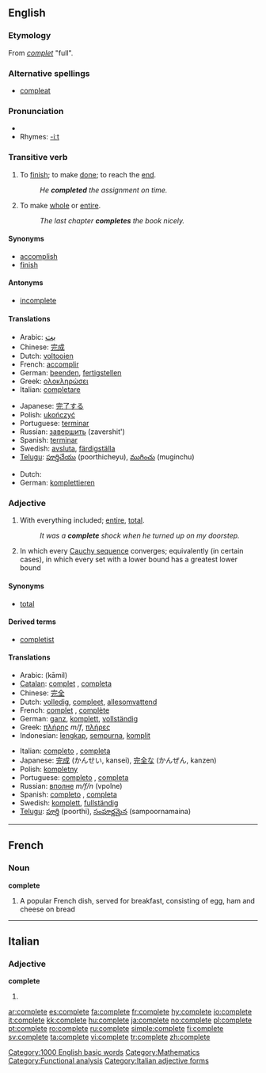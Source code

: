 ==English==

{{rank|distribute|ordinary|forms|948|complete|access|ways|grave}}

===Etymology===
From {{OF.}} ''[[complet]]'' "full".

===Alternative spellings===
* [[compleat]]

===Pronunciation===
*{{audio|en-us-complete.ogg|Audio (US)}}
*Rhymes: [[Rhymes:English:-iːt|-iːt]]

===Transitive verb===
{{en-verb|complet|ing}}

# To [[finish]]; to make [[done]]; to reach the [[end]].
#:''He '''completed''' the assignment on time.''
# To make [[whole]] or [[entire]].
#:''The last chapter '''completes''' the book nicely.''

====Synonyms====
*[[accomplish]]
*[[finish]]

====Antonyms====
*[[incomplete]]

====Translations====
{{trans-top|to finish}}
*Arabic: <big>[[بت]]</big>
*Chinese: [[完成]]
*Dutch: [[voltooien]]
*French: [[accomplir]]
*German: [[beenden]], [[fertigstellen]]
*Greek: [[ολοκληρώσει]]
*Italian: [[completare]]
{{trans-mid}}
*Japanese: [[完了する]]<!-- please check -->
*Polish: [[ukończyć]]
*Portuguese: [[terminar]]
*Russian: [[завершить]] (zavershit')
*Spanish: [[terminar]]
*Swedish: [[avsluta]], [[färdigställa]]
*[[Telugu]]: [[పూర్తిచేయు]] (poorthicheyu), [[ముగించు]] (muginchu)
{{trans-bottom}}

{{trans-top|to make whole or entire}}
*Dutch: {{t+|nl|aanvullen}}
*German: [[komplettieren]]
{{trans-mid}}
{{trans-bottom}}

===Adjective===
{{en-adj|-}}

# With everything included; [[entire]], [[total]].
#:''It was a '''complete''' shock when he turned up on my doorstep.''
# {{analysis}} In which every [[Cauchy sequence]] converges; equivalently (in certain cases), in which every set with a lower bound has a greatest lower bound

====Synonyms====
*[[total]]

====Derived terms====
*[[completist]]

====Translations====
{{trans-top}}
*Arabic: {{ARchar|[[كامل]]}} (kāmil)
*[[Catalan]]: [[complet]] {{m}}, [[completa]] {{f}}
*Chinese: [[完全]]
*Dutch: [[volledig]], [[compleet]], [[allesomvattend]]
*French: [[complet]] {{m}}, [[complète]] {{f}}
*German: [[ganz]], [[komplett]], [[vollständig]]
*Greek: [[πλήρης]] ''m/f'', [[πλήρες]] {{n}}
*Indonesian: [[lengkap]], [[sempurna]], [[komplit]]
{{trans-mid}}
*Italian: [[completo]] {{m}}, [[completa]] {{f}}
*Japanese: [[完成]] (かんせい, kansei), [[完全]]な (かんぜん, kanzen)
*Polish: [[kompletny]]
*Portuguese: [[completo]] {{m}}, [[completa]] {{f}}
*Russian: [[вполне]] ''m/f/n'' (vpolne)
*Spanish: [[completo]] {{m}}, [[completa]] {{f}}
*Swedish: [[komplett]], [[fullständig]]
*[[Telugu]]: [[పూర్తి]] (poorthi), [[సంపూర్ణమైన]] (sampoornamaina)
{{trans-bottom}}

[[Category:1000 English basic words]]
[[Category:Mathematics]]
[[Category:Functional analysis]]

----

==French==

===Noun===
'''complete'''

# A popular French dish, served for breakfast, consisting of egg, ham and cheese on bread

----

==Italian==

===Adjective===
'''complete''' {{p}}

# {{feminine of|completo#Adjective|completo}}

[[Category:Italian adjective forms]]

[[ar:complete]]
[[es:complete]]
[[fa:complete]]
[[fr:complete]]
[[hy:complete]]
[[io:complete]]
[[it:complete]]
[[kk:complete]]
[[hu:complete]]
[[ja:complete]]
[[no:complete]]
[[pl:complete]]
[[pt:complete]]
[[ro:complete]]
[[ru:complete]]
[[simple:complete]]
[[fi:complete]]
[[sv:complete]]
[[ta:complete]]
[[vi:complete]]
[[tr:complete]]
[[zh:complete]]